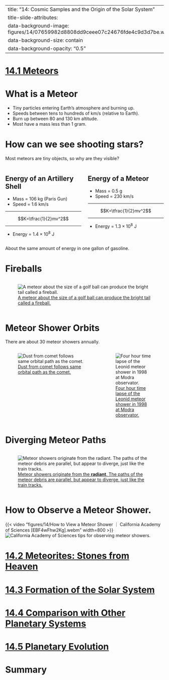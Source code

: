 
---
title: "14: Cosmic Samples and the Origin of the Solar System"
title-slide-attributes:
    data-background-image: figures/14/07659982d8808dd9ceee07c24676fde4c9d3d7be.webp
    data-background-size: contain
    data-background-opacity: "0.5"
---


# [14.1 Meteors](https://openstax.org/books/astronomy-2e/pages/14-1-meteors)

# What is a Meteor

- Tiny particles entering Earth's atmosphere and burning up.
- Speeds between tens to hundreds of km/s (relative to Earth).
- Burn up between 80 and 130 km altitude. 
- Most have a mass less than 1 gram.

# How can we see shooting stars?

Most meteors are tiny objects, so why are they visible?


:::: {.columns}

::: {.column width="45%"}
::: {.callout-note icon=false}
## Energy of an Artillery Shell
- Mass = 106 kg (Paris Gun)
- Speed = 1.6 km/s

---------------------

$$K=\tfrac{1}{2}mv^2$$

---------------------

- Energy = $1.4\times10^{8}$ J <br> 
::: 
:::
::: {.column width="45%"}
::: {.callout-note icon=false}
## Energy of a Meteor
- Mass = 0.5 g
- Speed = 230 km/s

---------------------

$$K=\tfrac{1}{2}mv^2$$

---------------------

- Energy = $1.3\times10^8$ J

::: 
:::

::::

About the same amount of energy in one gallon of gasoline.

# Fireballs

:::: {.columns}
::: {.column width="95%"}
::: {.callout-note appearance="minimal"}
![[A meteor about the size of a golf ball can produce the bright tail called a fireball.](https://openstax.org/books/astronomy-2e/pages/14-1-meteors#OSC_Astro_14_01_Fireball)](figures/14/a13a5fe9417f76901dac09ce4a3c267502f14cd8.webp){#fig-fireball fig-align="center"}
:::
:::
:::: 

# Meteor Shower Orbits

There are about 30 meteor showers annually.

:::: {.columns}

::: {.column width="60%"}
::: {.callout-note appearance="minimal"}
![[Dust from comet follows same orbital path as the comet.](https://en.wikipedia.org/wiki/File:Cometorbit01.svg)](figures/14/Cometorbit01.svg){#fig-comet-dust-path fig-align="center"}
:::
:::
::: {.column width="40%"}
::: {.callout-note appearance="minimal"}
![[Four hour time lapse of the Leonid meteor shower in 1998 at Modra observator.](https://commons.wikimedia.org/wiki/File:AGOModra_Leonids98.jpg)](figures/14/AGOModra_Leonids98.jpg){#fig-leonid-meteor-shower fig-align="center"}
:::
:::

::::

# Diverging Meteor Paths

:::: {.columns}
::: {.column width="100%"}
::: {.callout-note appearance="minimal"}
![[Meteor showers originate from the **radiant**. The paths of the meteor debris are parallel, but appear to diverge, just like the train tracks.](https://openstax.org/books/astronomy-2e/pages/14-1-meteors#OSC_Astro_14_01_Radiant)](figures/14/80df73c81755369236a59c8563692982f764fb3b.webp){#fig-radiant fig-align="center"}
:::
:::
:::: 

# How to Observe a Meteor Shower.

{{< video "figures/14/How to View a Meteor Shower ｜ California Academy of Sciences [EBF4wFhw2Kg].webm" width=800 >}}
![[California Academy of Sciences tips for observing meteor showers.](https://youtu.be/EBF4wFhw2Kg)](){#fig-met-show-vid fig-align="center"}

# [14.2 Meteorites: Stones from Heaven](https://openstax.org/books/astronomy-2e/pages/14-2-meteorites-stones-from-heaven)
# [14.3 Formation of the Solar System](https://openstax.org/books/astronomy-2e/pages/14-3-formation-of-the-solar-system)
# [14.4 Comparison with Other Planetary Systems](https://openstax.org/books/astronomy-2e/pages/14-4-comparison-with-other-planetary-systems)
# [14.5 Planetary Evolution](https://openstax.org/books/astronomy-2e/pages/14-5-planetary-evolution)

 

# Summary#

# {background-image="figures/14/pg_neb_hypoth_0008.svg" background-size="75%"} 
# {background-image="figures/14/pg_neb_hypoth_0009.svg" background-size="75%"} 
# {background-image="figures/14/pg_neb_hypoth_0010.svg" background-size="75%"} 
# {background-image="figures/14/pg_neb_hypoth_0011.svg" background-size="75%"} 
# {background-image="figures/14/pg_neb_hypoth_0012.svg" background-size="75%"} 
# {background-image="figures/14/pg_neb_hypoth_0013.svg" background-size="75%"} 
# {background-image="figures/14/pg_neb_hypoth_0014.svg" background-size="75%"} 
# {background-image="figures/14/pg_neb_hypoth_0015.svg" background-size="75%"} 
# {background-image="figures/14/pg_neb_hypoth_0016.svg" background-size="75%"} 
# {background-image="figures/14/pg_neb_hypoth_0017.svg" background-size="75%"} 
# {background-image="figures/14/pg_neb_hypoth_0018.svg" background-size="75%"} 
# {background-image="figures/14/pg_neb_hypoth_0019.svg" background-size="75%"} 
# {background-image="figures/14/pg_neb_hypoth_0020.svg" background-size="75%"} 
# {background-image="figures/14/pg_neb_hypoth_0021.svg" background-size="75%"} 
# {background-image="figures/14/pg_neb_hypoth_0022.svg" background-size="75%"} 
# {background-image="figures/14/pg_neb_hypoth_0023.svg" background-size="75%"} 
# {background-image="figures/14/pg_neb_hypoth_0024.svg" background-size="75%"} 
# {background-image="figures/14/pg_neb_hypoth_0025.svg" background-size="75%"} 
# {background-image="figures/14/pg_neb_hypoth_0026.svg" background-size="75%"} 
# {background-image="figures/14/pg_neb_hypoth_0027.svg" background-size="75%"} 
# {background-image="figures/14/pg_neb_hypoth_0028.svg" background-size="75%"} 

